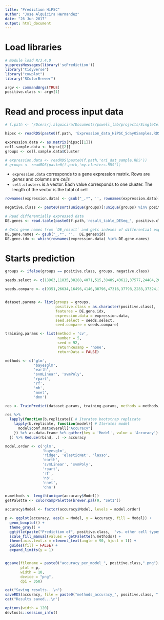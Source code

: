 ```yaml
---
title: "Prediction HiPSC"
author: "Jose Alquicira Hernandez"
date: "26 Jun 2017"
output: html_document
---
```


# Load libraries

```r
# module load R/3.4.0
suppressMessages(library('scPrediction'))
library("tidyverse")
library("cowplot")
library("RColorBrewer")
```


```r
argv <- commandArgs(TRUE)
positive.class <- argv[1]
```


# Read and process input data

```r
# f.path <- "/Users/j.alquicira/Documents/powell_lab/projects/SingleCell_Prediction/results/2017-05-22_IPSCAnalysis/test/"

hipsc <- readRDS(paste0(f.path, 'Expression_data_HiPSC_5day0Samples.RDS'))

expression.data <- as.matrix(hipsc[[1]])
cell.sample.data <- hipsc[[2]]
groups <- cell.sample.data$Cluster

# expression.data <- readRDS(paste0(f.path,'ori_dat_sample.RDS'))
# groups <- readRDS(paste0(f.path,'my.clusters.RDS'))
```


- `expression.data` corresponds to a gene expression matrix. Rows are *genes* and columns are *cells*
- `cell.clusters` is a vector. Each value corresponds to one cluster. The length of the vector is the total of cell


```r
rownames(expression.data) <- gsub("_.*", '', rownames(expression.data))
```

```r
negative.class <- paste0(sort(unique(groups)[!unique(groups) %in% positive.class]), collapse = "")
```


```r
# Read differentially expressed data
DE.genes <- read.table(paste0(f.path,'result_table_DESeq_', positive.class, '_vs_cluster', negative.class, '_significant10x15K.txt'), header = TRUE)

# Gets gene names from `DE_result` and gets indexes of differential expressed genes in `expression.data` 
DE.gene.names <- gsub("_.*", '',  DE.genes$id)
DE.gene.idx <- which(rownames(expression.data) %in% DE.gene.names)
```



# Starts prediction

```r
groups <- ifelse(groups == positive.class, groups, negative.class)
```



```r
seeds.select <- c(18963,11835,38268,4071,515,38489,43612,37577,24484,20562,28354,30815,29137,29246,23762,15286,33605,26739,22919,32596,14373,46398,46064,39920,24110,20294,41148,48654,34029,25359,3016,22720,43078,45935,7979,430,3033,27125,10152,38860,13293,4566,31483,12965,21939,31440,31397,2100,19793,15853,43780,40804,9741,44354,13126,40070,40929,21237,38687,8988,19795,44104,39181,49170,48984,39446,22446,37099,11091,47020,45130,16437,42807,42560,44595,33712,34490,38548,30927,47522,41510,4189,5421,36331,39808,16249,40572,41146,41607,11705,12381,4728,31350,25172,4763,4181,17638,46408,39838,16460)

seeds.compare <- c(9351,26634,16496,4146,30796,47316,37798,2283,37324,12043,20234,28458,13545,5507,39962,2151,24861,36024,1727,4813,44701,32887,32101,38658,28058,4139,36523,24541,7204,46413,21999,9407,10986,13552,35608,1484,40106,18300,44515,32833,48557,19541,22954,32915,33148,9983,5081,28216,49692,20618,21360,30864,16166,35157,10310,25301,36652,44388,30874,10472,24462,36189,45468,19067,35199,29697,18077,7920,27799,37463,29394,6106,22739,10333,2933,30697,764,34893,27751,12255,28325,42947,31440,39348,48143,27205,341,31589,45188,111,759,5723,36586,36847,33712,47969,3351,23386,35620,40907)


dataset.params <- list(groups = groups,
                       positive.class = as.character(positive.class),
                       features = DE.gene.idx,
                       expression.data = expression.data,
                       seed.select = seeds.select,
                       seed.compare = seeds.compare)

training.params <- list(method = 'cv',
                        number = 5,
                        seed = 92,
                        returnResamp = 'none',
                        returnData = FALSE)

methods <- c('glm',
             'bayesglm',
             'earth',
             'svmLinear', 'svmPoly',
             'rpart',
             'rf',
             'nb',
             'nnet',
             'dnn')
```


```r
res <- TrainPredict(dataset.params, training.params, methods = methods, n.rep = 50, n.cores = 9)
```


```r
res %>%
  lapply(function(b.replicate){ # Iterates bootstrap replicate
    lapply(b.replicate, function(model){ # Iterates model
      model$conf.mat$overall["Accuracy"]
    }) %>% as.data.frame %>% gather(key = 'Model', value = 'Accuracy')
  }) %>% Reduce(rbind, .) -> accuracy
```


```r
model.order <- c('glm',
                 'bayesglm', 
                 'ridge', 'elasticNet', 'lasso',
                 'earth', 
                 'svmLinear', 'svmPoly', 
                 'rpart', 
                 'rf', 
                 'nb', 
                 'nnet',
                 'dnn')
```



```r
n.methods <- length(unique(accuracy$Model))
getPalette <- colorRampPalette(brewer.pal(9, "Set1"))

accuracy$Model <- factor(accuracy$Model, levels = model.order)

p <- ggplot(accuracy, aes(x = Model, y = Accuracy, fill = Model)) +
  geom_boxplot() +
  theme_gray() +
  ggtitle(paste("Prediction of", positive.class,  "vs. other cell types")) +
  scale_fill_manual(values = getPalette(n.methods)) +
  theme(axis.text.x = element_text(angle = 90, hjust = 1)) +
  guides(fill = FALSE) +
  expand_limits(y = 1)


ggsave(filename = paste0("accuracy_per_model_", positive.class,".png"),
       plot = p,
       width = 10,
       device = "png",
       dpi = 350)

```

```r
cat("Saving results...\n")
saveRDS(accuracy, file = paste0("methods_accuracy_", positive.class, ".RDS"))
cat("Results saved...\n")
```

```r
options(width = 120)
devtools::session_info()
```